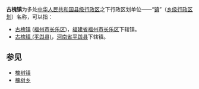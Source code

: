'''古槐镇'''为多处[[中华人民共和国|中华人民共和国]][[县级行政区|县级行政区]]之下行政区划单位——“[[镇|镇]]”（[[乡级行政区划|乡级行政区划]]）名称，可以指：
* [[古槐镇_(长乐区)|古槐镇]] ([[福州市|福州市]][[长乐区|长乐区]])，[[福建省|福建省]][[福州市|福州市]][[长乐区|长乐区]]下辖镇。
* [[古槐镇_(平舆县)|古槐镇 (平舆县)]]，[[河南省|河南省]][[平舆县|平舆县]]下辖镇。
==参见==
* [[槐树镇|槐树镇]]
* [[槐树乡|槐树乡]]
{{disambig|G古槐镇|Cat=三字中国镇名消歧义}}